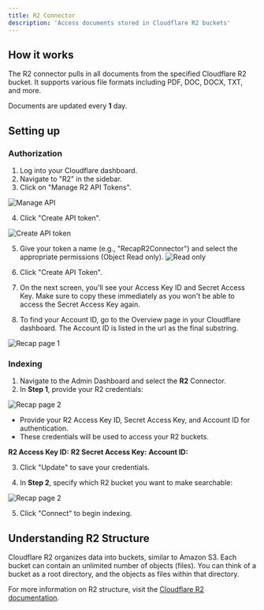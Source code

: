 ```yaml
---
title: R2 Connector
description: 'Access documents stored in Cloudflare R2 buckets'
---
```


## How it works
The R2 connector pulls in all documents from the specified Cloudflare R2 bucket. It supports various file formats including PDF, DOC, DOCX, TXT, and more.

Documents are updated every **1** day.

## Setting up

### Authorization

1. Log into your Cloudflare dashboard.
2. Navigate to "R2" in the sidebar.
3. Click on "Manage R2 API Tokens".

![Manage API](/images/connectors/blob/r2/manageapi.png)


4. Click "Create API token".

![Create API token](/images/connectors/blob/r2/newtoken.png)

5. Give your token a name (e.g., "RecapR2Connector") and select the appropriate permissions (Object Read only).
![Read only](/images/connectors/blob/r2/readonly.png)


6. Click "Create API Token".
7. On the next screen, you'll see your Access Key ID and Secret Access Key. Make sure to copy these immediately as you won't be able to access the Secret Access Key again.

8. To find your Account ID, go to the Overview page in your Cloudflare dashboard. The Account ID is listed in the url as the final substring.

![Recap page 1](/images/connectors/blob/r2/id.png)


### Indexing

1. Navigate to the Admin Dashboard and select the **R2** Connector.
2. In **Step 1**, provide your R2 credentials:

![Recap page 2](/images/connectors/blob/r2/Recap1.png)




* Provide your R2 Access Key ID, Secret Access Key, and Account ID for authentication.
* These credentials will be used to access your R2 buckets.

**R2 Access Key ID:**
**R2 Secret Access Key:**
**Account ID:**

3. Click "Update" to save your credentials.

4. In **Step 2**, specify which R2 bucket you want to make searchable:

![Recap page 2](/images/connectors/blob/r2/Recap2.png)

5. Click "Connect" to begin indexing.

## Understanding R2 Structure

Cloudflare R2 organizes data into buckets, similar to Amazon S3. Each bucket can contain an unlimited number of objects (files). You can think of a bucket as a root directory, and the objects as files within that directory.

For more information on R2 structure, visit the [Cloudflare R2 documentation](https://developers.cloudflare.com/r2/).